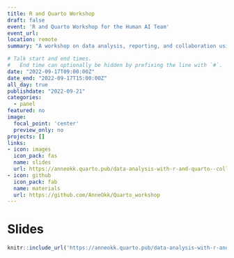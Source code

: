 ```yaml
---
title: R and Quarto Workshop
draft: false
event: 'R and Quarto Workshop for the Human AI Team'
event_url: 
location: remote
summary: "A workshop on data analysis, reporting, and collaboration using R, Quarto, osf, and GitHub."

# Talk start and end times.
#   End time can optionally be hidden by prefixing the line with `#`.
date: "2022-09-17T09:00:00Z"
date_end: "2022-09-17T15:00:00Z"
all_day: true
publishdate: "2022-09-21"
categories:
  - panel
featured: no
image:
  focal_point: 'center'
  preview_only: no
projects: []
links:
- icon: images
  icon_pack: fas
  name: slides
  url: https://anneokk.quarto.pub/data-analysis-with-r-and-quarto--collaboration-using-github/#/title-slide
- icon: github
  icon_pack: fab
  name: materials
  url: https://github.com/AnneOkk/Quarto_workshop
---
```


# Slides 

```r
knitr::include_url('https://anneokk.quarto.pub/data-analysis-with-r-and-quarto--collaboration-using-github/') 
```

 

